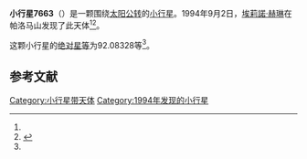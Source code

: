 {{Infobox planet
| bgcolour = #FFFFC0
| name = 7663
| symbol = 
| image = 
| caption = 
| discovery = yes
| discovery_ref = 
| discoverer = [[埃莉諾·赫琳|埃莉諾·赫琳]]
| discovery_site = [[帕洛马山|帕洛马山]] 
| discovered = 1994年9月2日
| designations = yes
| mp_name = 
| named_after = 
| alt_names = 
| mp_category = [[主带小行星|主带小行星]]
| orbit_ref = <ref name="a">[http://ssd.jpl.nasa.gov/sbdb.cgi?sstr=7663 7663] {{Wayback|url=http://ssd.jpl.nasa.gov/sbdb.cgi?sstr=7663 |date=20210717070250 }}，小行星數據庫瀏覽器（JPL Small-Body Database Browser）－[[美国国家航空航天局|美国国家航空航天局]]喷气推进实验室</ref>
| epoch = 2456400.5 (2013年4月18日更新)
| aphelion = {{convert|2.9125274|AU|km|3|abbr=on|lk=out}}
| perihelion = {{convert|1.8350426|AU|km|3|abbr=on}}
| semimajor = {{convert|2.3737850|AU|km|3|abbr=on}}
| eccentricity = 0.226955
| period = 1335.858601 [[日|日]]<br />3.66[[儒略年|儒略年]]
| avg_speed = 
| inclination = 22.24245
| asc_node = 172.10273
| mean_anomaly = 
| arg_peri = 92.08328
| satellites = 
| physical_characteristics = yes
| dimensions = 
| mass = 
| density = 
| surface_grav = 
| escape_velocity = 
| sidereal_day = 
| axial_tilt = 
| pole_ecliptic_lat = 
| pole_ecliptic_lon = 
| albedo = 
| temperatures= 
| temp_name1 = 
| mean_temp_1 = 
| max_temp_1 = 
| temp_name2 = 
| max_temp_2 = 
| spectral_type = 
| abs_magnitude = 92.08328
}}

'''小行星7663'''（{{lang-en|7663}}）是一颗围绕[[太阳|太阳]][[公转|公转]]的[[小行星|小行星]]。1994年9月2日，[[埃莉諾·赫琳|埃莉諾·赫琳]]在帕洛马山发现了此天体<ref name="a" /><ref>{{cite news|title=小行星列表|url=http://cfa-www.harvard.edu/iau/lists/NumberedMPs.txt|accessdate=2013-07-08|newspaper=哈佛大学|archive-date=2008-05-17|archive-url=https://web.archive.org/web/20080517010638/http://cfa-www.harvard.edu/iau/lists/NumberedMPs.txt|dead-url=no}}</ref>。

这颗小行星的[[绝对星等|绝对星等]]为92.08328等<ref name="a" />。

==参考文献==
{{reflist}}
{{Minor Planet Number|[[小行星7662|小行星7662]]|[[小行星7664|小行星7664]]}}

{{小天体}}

[[Category:小行星带天体|Category:小行星带天体]]
[[Category:1994年发现的小行星|Category:1994年发现的小行星]]

{{asteroid-stub}}